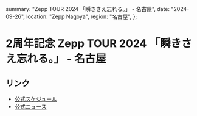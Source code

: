   summary: "Zepp TOUR 2024 「瞬きさえ忘れる。」 - 名古屋",
  date: "2024-09-26",
  location: "Zepp Nagoya",
  region: "名古屋",
};

# 2周年記念 Zepp TOUR 2024 「瞬きさえ忘れる。」 - 名古屋

## リンク

* [公式スケジュール](https://takanenonadeshiko.jp/events/event/高嶺のなでしこ-2周年記念-zepp-tour-2024-「瞬きさえ忘れる。/)
* [公式ニュース](https://takanenonadeshiko.jp/高嶺のなでしこ-2周年記念-zepp-tour-2024-「瞬きさえ忘れる。//)
